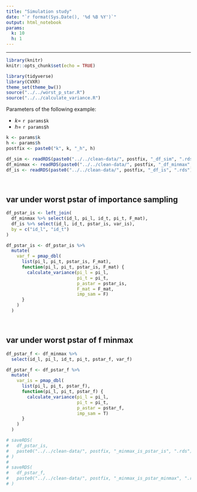 ```yaml
---
title: "Simulation study"
date: "`r format(Sys.Date(), '%d %B %Y')`"
output: html_notebook
params: 
  k: 10
  h: 1
---
```


***

```r
library(knitr)
knitr::opts_chunk$set(echo = TRUE)
```

```r
library(tidyverse)
library(CVXR)
theme_set(theme_bw())
source("../../worst_p_star.R")
source("../../calculate_variance.R")
```


Parameters of the following example:

- $k=$ `r params$k`
- $h=$ `r params$h`

```r
k <- params$k
h <- params$h
postfix <- paste0("k", k, "_h", h)
```

```r
df_sim <- readRDS(paste0("../../clean-data/", postfix, "_df_sim", ".rds"))
df_minmax <- readRDS(paste0("../../clean-data/", postfix, "_df_minmax", ".rds")) # change
df_is <- readRDS(paste0("../../clean-data/", postfix, "_df_is", ".rds")) # change
```


<br>

## var under worst pstar of importance sampling

```r
df_pstar_is <- left_join(
  df_minmax %>% select(id_l, pi_l, id_t, pi_t, F_mat),
  df_is %>% select(id_l, id_t, pstar_is, var_is),
  by = c("id_l", "id_t")
)

df_pstar_is <- df_pstar_is %>% 
  mutate(
    var_f = pmap_dbl(
      list(pi_l, pi_t, pstar_is, F_mat),
      function(pi_l, pi_t, pstar_is, F_mat) {
        calculate_variance(pi_l = pi_l, 
                           pi_t = pi_t, 
                           p_astar = pstar_is, 
                           F_mat = F_mat, 
                           imp_sam = F)
      }
    )
  )
```


<br>

## var under worst pstar of f minmax


```r
df_pstar_f <- df_minmax %>% 
  select(id_l, pi_l, id_t, pi_t, pstar_f, var_f)

df_pstar_f <- df_pstar_f %>% 
  mutate(
    var_is = pmap_dbl(
      list(pi_l, pi_t, pstar_f),
      function(pi_l, pi_t, pstar_f) {
        calculate_variance(pi_l = pi_l, 
                           pi_t = pi_t, 
                           p_astar = pstar_f, 
                           imp_sam = T)
      }
    )
  )
```



```r
# saveRDS(
#   df_pstar_is,
#   paste0("../../clean-data/", postfix, "_minmax_is_pstar_is", ".rds")
# )
# 
# saveRDS(
#   df_pstar_f,
#   paste0("../../clean-data/", postfix, "_minmax_is_pstar_minmax", ".rds")
# )
```


